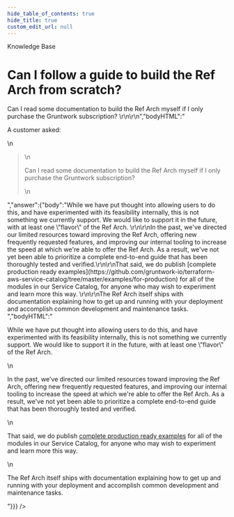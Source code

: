 ```yaml
---
hide_table_of_contents: true
hide_title: true
custom_edit_url: null
---
```



<CenterLayout>
<span className="title">Knowledge Base</span>
<h1>Can I follow a guide to build the Ref Arch from scratch?</h1>
<GitHub discussion={{"id":"D_kwDOF8slf84AOB1r","number":58,"author":{"login":"zackproser"},"title":"Can I follow a guide to build the Ref Arch from scratch?","body":"A customer asked: \r\n> Can I read some documentation to build the Ref Arch myself if I only purchase the Gruntwork subscription? \r\n\r\n","bodyHTML":"<p dir=\"auto\">A customer asked:</p>\n<blockquote>\n<p dir=\"auto\">Can I read some documentation to build the Ref Arch myself if I only purchase the Gruntwork subscription?</p>\n</blockquote>","answer":{"body":"While we have put thought into allowing users to do this, and have experimented with its feasibility internally, this is not something we currently support. We would like to support it in the future, with at least one \"flavor\" of the Ref Arch. \r\n\r\nIn the past, we've directed our limited resources toward improving the Ref Arch, offering new frequently requested features, and improving our internal tooling to increase the speed at which we're able to offer the Ref Arch. As a result, we've not yet been able to prioritize a complete end-to-end guide that has been thoroughly tested and verified.\r\n\r\nThat said, we do publish [complete production ready examples](https://github.com/gruntwork-io/terraform-aws-service-catalog/tree/master/examples/for-production) for all of the modules in our Service Catalog, for anyone who may wish to experiment and learn more this way. \r\n\r\nThe Ref Arch itself ships with documentation explaining how to get up and running with your deployment and accomplish common development and maintenance tasks. ","bodyHTML":"<p dir=\"auto\">While we have put thought into allowing users to do this, and have experimented with its feasibility internally, this is not something we currently support. We would like to support it in the future, with at least one \"flavor\" of the Ref Arch.</p>\n<p dir=\"auto\">In the past, we've directed our limited resources toward improving the Ref Arch, offering new frequently requested features, and improving our internal tooling to increase the speed at which we're able to offer the Ref Arch. As a result, we've not yet been able to prioritize a complete end-to-end guide that has been thoroughly tested and verified.</p>\n<p dir=\"auto\">That said, we do publish <a href=\"https://github.com/gruntwork-io/terraform-aws-service-catalog/tree/master/examples/for-production\">complete production ready examples</a> for all of the modules in our Service Catalog, for anyone who may wish to experiment and learn more this way.</p>\n<p dir=\"auto\">The Ref Arch itself ships with documentation explaining how to get up and running with your deployment and accomplish common development and maintenance tasks.</p>"}}} />

</CenterLayout>
  

<!-- ##DOCS-SOURCER-START
{
  "sourcePlugin": "github-discussions",
  "hash": "2637638aa52ae63cfada78b203358067"
}
##DOCS-SOURCER-END -->
